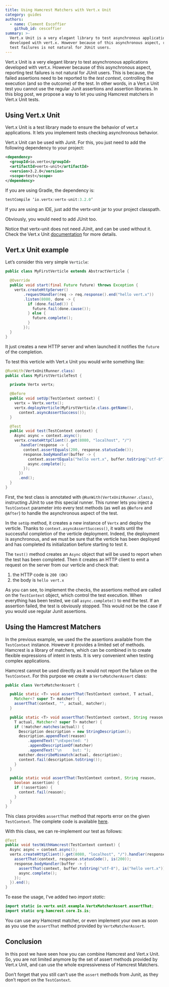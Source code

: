 ```yaml
---
title: Using Hamcrest Matchers with Vert.x Unit
category: guides
authors:
  - name: Clement Escoffier
    github_id: cescoffier
summary: >-
  Vert.x Unit is a very elegant library to test asynchronous applications
  developed with vert.x. However because of this asynchronous aspect, reporting
  test failures is not natural for JUnit users.
---
```


Vert.x Unit is a very elegant library to test asynchronous applications developed with vert.x. However because of this asynchronous aspect, reporting test failures is not natural for JUnit users.  This is because, the failed assertions need to be reported to the _test context_, controlling the execution (and so the outcome) of the test. In other words, in a Vert.x Unit test you cannot use the regular Junit assertions and assertion libraries. In this blog post, we propose a way to let you using Hamcrest matchers in Vert.x Unit tests.

## Using Vert.x Unit

Vert.x Unit is a test library made to ensure the behavior of vert.x applications. It lets you implement tests checking asynchronous behavior.

Vert.x Unit can be used with Junit. For this, you just need to add the following dependency to your project:

```xml
<dependency>
  <groupId>io.vertx</groupId>
  <artifactId>vertx-unit</artifactId>
  <version>3.2.0</version>
  <scope>test</scope>
</dependency>
```

If you are using Gradle, the dependency is:

```gradle
testCompile ‘io.vertx:vertx-unit:3.2.0’
```

If you are using an IDE, just add the vertx-unit jar to your project classpath.

Obviously, you would need to add JUnit too.

Notice that vertx-unit does not need JUnit, and can be used without it. Check the Vert.x Unit [documentation](https://vertx.io/docs/vertx-unit/java/) for more details.


## Vert.x Unit example

Let’s consider this very simple `Verticle`:

```java
public class MyFirstVerticle extends AbstractVerticle {

  @Override
  public void start(final Future future) throws Exception {
    vertx.createHttpServer()
        .requestHandler(req -> req.response().end("hello vert.x"))
        .listen(8080, done -> {
          if (done.failed()) {
            future.fail(done.cause());
          } else {
            future.complete();
          }
        });
  }
}
```

It just creates a new HTTP server and when launched it notifies the `future` of the completion.

To test this verticle with Vert.x Unit you would write something like:

```java
@RunWith(VertxUnitRunner.class)
public class MyFirstVerticleTest {

  private Vertx vertx;

  @Before
  public void setUp(TestContext context) {
    vertx = Vertx.vertx();
    vertx.deployVerticle(MyFirstVerticle.class.getName(),
      context.asyncAssertSuccess());
  }

  @Test
  public void test(TestContext context) {
    Async async = context.async();
    vertx.createHttpClient().get(8080, "localhost", "/")
      .handler(response -> {
        context.assertEquals(200, response.statusCode());
        response.bodyHandler(buffer -> {
          context.assertEquals("hello vert.x", buffer.toString("utf-8"));
          async.complete();
        });
      })
      .end();
  }
}
```

First, the test class is annotated with `@RunWith(VertxUnitRunner.class)`, instructing JUnit to use this special runner. This runner lets you inject a `TestContext` parameter into every test methods (as well as `@Before` and `@After`) to handle the asynchronous aspect of the test.

In the `setUp` method, it creates a new instance of `Vertx` and deploy the verticle. Thanks to `context.asyncAssertSuccess()`, it waits until the successful completion of the verticle deployment. Indeed, the deployment is asynchronous, and we must be sure that the verticle has been deployed and has completed its initialization before starting to test it.

The `test()` method creates an `Async` object that will be used to report when the test has been completed. Then it creates an HTTP client to emit a request on the server from our verticle and check that:

1. the HTTP code is `200 (OK)`
2. the body is `hello vert.x`

As you can see, to implement the checks, the assertions method are called on the `TestContext` object, which control the test execution. When everything has been tested, we call `async.complete()` to end the test. If an assertion failed, the test is obviously stopped. This would not be the case if you would use regular Junit assertions.

## Using the Hamcrest Matchers

In the previous example, we used the the assertions available from the `TestContext` instance. However it provides a limited set of methods. Hamcrest is a library of matchers, which can be combined in to create flexible expressions of intent in tests. It is very convenient when testing complex applications.

Hamcrest cannot be used directly as it would not report the failure on the `TestContext`. For this purpose we create a `VertxMatcherAssert` class:

```java
public class VertxMatcherAssert {

  public static <T> void assertThat(TestContext context, T actual,
    Matcher<? super T> matcher) {
    assertThat(context, "", actual, matcher);
  }

  public static <T> void assertThat(TestContext context, String reason,
    T actual, Matcher<? super T> matcher) {
    if (!matcher.matches(actual)) {
      Description description = new StringDescription();
      description.appendText(reason)
          .appendText("\nExpected: ")
          .appendDescriptionOf(matcher)
          .appendText("\n     but: ");
      matcher.describeMismatch(actual, description);
      context.fail(description.toString());
    }
  }

  public static void assertThat(TestContext context, String reason,
    boolean assertion) {
    if (!assertion) {
      context.fail(reason);
    }
  }
}
```

This class provides `assertThat` method that reports error on the given `TestContext`. The complete code is available [here](https://gist.github.com/cescoffier/5cbf4c69aa094ac9b1a6).

With this class, we can re-implement our test as follows:

```java
@Test
public void testWithHamcrest(TestContext context) {
  Async async = context.async();
  vertx.createHttpClient().get(8080, "localhost", "/").handler(response -> {
    assertThat(context, response.statusCode(), is(200));
    response.bodyHandler(buffer -> {
      assertThat(context, buffer.toString("utf-8"), is("hello vert.x"));
      async.complete();
    });
  }).end();
}
```

To ease the usage, I've added two _import static_:

```java
import static io.vertx.unit.example.VertxMatcherAssert.assertThat;
import static org.hamcrest.core.Is.is;
```

You can use any Hamcrest matcher, or even implement your own as soon as you use the `assertThat` method provided by `VertxMatcherAssert`.

## Conclusion

In this post we have seen how you can combine Hamcrest and Vert.x Unit. So, you are not limited anymore by the set of assert methods provided by Vert.x Unit, and can use the whole expressiveness of Hamcrest Matchers.

Don’t forget that you still can’t use the `assert` methods from Junit, as they don’t report on the `TestContext`.
